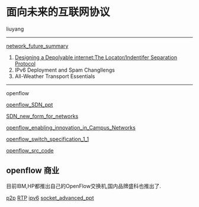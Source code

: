 = 面向未来的互联网协议 =
liuyang
----

[[network_future_summary]]

# [[depolyable_internet_LISP|Designing a Depolyable internet:The Locator/Indentifer Separation Protocol]]
# IPv6 Deployment and Spam Changllengs
# All-Weather Transport Essentials

----
openflow

[[openflow_and_SDN_pps|openflow_SDN_ppt]]

[[SDN_new_form_for_networks]]

[[openflow_enabling_innovation_in_Campus_Networks]]

[[openflow_switch_specification_1_1]]

[[openflow_src_code]]
== openflow 商业 ==
目前IBM,HP都推出自己的OpenFlow交换机,国内品牌盛科也推出了.

[[p2p]]
[[rtp_protocol|RTP]]
[[ipv6]]
[[socket_advanced_ppt]]
